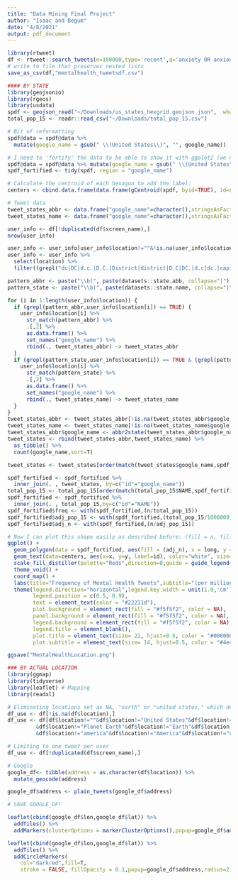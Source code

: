 ```yaml
---
title: "Data Mining Final Project"
author: "Isaac and Begum"
date: "4/8/2021"
output: pdf_document
---
```


```r
library(rtweet)
df <- rtweet::search_tweets(n=100000,type='recent',q='anxiety OR anxious OR depressed OR depression OR suicide OR suicidal OR "kill myself" OR "want to die" OR stress OR stressed',retryonratelimit=TRUE,include_rts=FALSE)
# write to file that preserves nested lists
save_as_csv(df,"mentalhealth_tweetsdf.csv")
```

```r
#### BY STATE
library(geojsonio)
library(rgeos)
library(usdata)
spdf <- geojson_read("~/Downloads/us_states_hexgrid.geojson.json",  what = "sp")
total_pop_15 <- readr::read_csv("~/Downloads/total_pop_15.csv")

# Bit of reformatting
spdf@data = spdf@data %>%
  mutate(google_name = gsub(" \\(United States\\)", "", google_name))

# I need to 'fortify' the data to be able to show it with ggplot2 (we need a data frame format)
spdf@data = spdf@data %>% mutate(google_name = gsub(" \\(United States\\)", "", google_name))
spdf_fortified <- tidy(spdf, region = "google_name")

# Calculate the centroid of each hexagon to add the label:
centers <- cbind.data.frame(data.frame(gCentroid(spdf, byid=TRUE), id=spdf@data$iso3166_2))

# Tweet data
tweet_states_abbr <- data.frame("google_name"=character(),stringsAsFactors = FALSE)
tweet_states_name <- data.frame("google_name"=character(),stringsAsFactors = FALSE)

user_info <- df[!duplicated(df$screen_name),]
nrow(user_info)

user_info <- user_info[user_info$location!=""&!is.na(user_info$location),]
user_info <- user_info %>% 
  select(location) %>%
  filter((grepl("dc|DC|d.c.|D.C.|District|district|D.C|DC.|d.c|dc.|capitol|Capitol|Washington Heights",user_info$location)==FALSE)) # Fixes DC categorization as Wash. State

pattern_abbr <- paste("\\b(", paste(datasets::state.abb, collapse="|"), ")\\b", sep="")
pattern_state <- paste("\\b(", paste(datasets::state.name, collapse="|"), ")\\b", sep="")

for (i in 1:length(user_info$location)) {
  if (grepl(pattern_abbr,user_info$location[i]) == TRUE) {
    user_info$location[i] %>%
      str_match(pattern_abbr) %>%
      .[,2] %>%
      as.data.frame() %>%
      set_names("google_name") %>%
      rbind(., tweet_states_abbr) -> tweet_states_abbr
  }
  if (grepl(pattern_state,user_info$location[i]) == TRUE & (grepl(pattern_abbr,user_info$location[i]) != TRUE)) {
    user_info$location[i] %>%
      str_match(pattern_state) %>%
      .[,2] %>%
      as.data.frame() %>%
      set_names("google_name") %>%
      rbind(., tweet_states_name) -> tweet_states_name
  }
}
tweet_states_abbr <- tweet_states_abbr[!is.na(tweet_states_abbr$google_name)&tweet_states_abbr$google_name!="<NA>",,drop=F]
tweet_states_name <- tweet_states_name[!is.na(tweet_states_name$google_name)&tweet_states_name$google_name!="<NA>",,drop=F]
tweet_states_abbr$google_name <- abbr2state(tweet_states_abbr$google_name) 
tweet_states <- rbind(tweet_states_abbr,tweet_states_name) %>%
  as_tibble() %>%
  count(google_name,sort=T)

tweet_states <- tweet_states[order(match(tweet_states$google_name,spdf_fortified$id)),]

spdf_fortified <- spdf_fortified %>%
  inner_join(. , tweet_states, by=c("id"="google_name")) 
total_pop_15 <- total_pop_15[order(match(total_pop_15$NAME,spdf_fortified$id)),]
spdf_fortified <- spdf_fortified %>%
  inner_join(. , total_pop_15,by=c("id"="NAME"))
spdf_fortified$freq <- with(spdf_fortified,(n/total_pop_15))
spdf_fortified$adj_pop_15 <- with(spdf_fortified,(total_pop_15/1000000))
spdf_fortified$adj_n <- with(spdf_fortified,(n/adj_pop_15))

# Now I can plot this shape easily as described before: (fill = n, fill = freq, pop. per 100,000 variable is adj_n)
ggplot() +
  geom_polygon(data = spdf_fortified, aes(fill = (adj_n), x = long, y = lat, group = group)) +
  geom_text(data=centers, aes(x=x, y=y, label=id), color="white", size=3, alpha=0.6) +
  scale_fill_distiller(palette="Reds",direction=0,guide = guide_legend( keyheight = unit(3, units = "mm"), keywidth=unit(12, units = "mm"), label.position = "bottom", title.position = 'top', nrow=1)) +
  theme_void() +
  coord_map() +
  labs(title="Frequency of Mental Health Tweets",subtitle="(per million residents)",fill="Freq") +
  theme(legend.direction="horizontal",legend.key.width = unit(1.0,'cm'),
        legend.position = c(0.5, 0.9),
        text = element_text(color = "#22211d"),
        plot.background = element_rect(fill = "#f5f5f2", color = NA), 
        panel.background = element_rect(fill = "#f5f5f2", color = NA), 
        legend.background = element_rect(fill = "#f5f5f2", color = NA),
        legend.title = element_blank(),
        plot.title = element_text(size= 22, hjust=0.5, color = "#000000", margin = margin(b = -0.1, t = 0.4, l = 2, unit = "cm")),
        plot.subtitle = element_text(size= 14, hjust=0.5, color = "#4e4d47", margin = margin(b = -0.1, t = 0.4, l = 2, unit = "cm")))

ggsave("MentalHealthLocation.png")

### BY ACTUAL LOCATION
library(ggmap)
library(tidyverse)
library(leaflet) # Mapping
library(readxl)

# Eliminating locations set as NA, "earth" or "united states," which don't give good data...
df_use <- df[!is.na(df$location),]
df_use <- df[df$location!=""&df$location!="United States"&df$location!="USA"&df$location!="United States of America"
         &df$location!="Planet Earth"&df$location!="Earth"&df$location!="earth"&df$location!="usa"
         &df$location!="america"&df$location!="America"&df$location!="united states",]

# Limiting to one tweet per user
df_use <- df[!duplicated(df$screen_name),]

# Google 
google_df<- tibble(address = as.character(df$location)) %>%
  mutate_geocode(address)

google_df$address <- plain_tweets(google_df$address)

# SAVE GOOGLE_DF!

leaflet(cbind(google_df$lon,google_df$lat)) %>%
  addTiles() %>%
  addMarkers(clusterOptions = markerClusterOptions(),popup=google_df$address)

leaflet(cbind(google_df$lon,google_df$lat)) %>%
  addTiles() %>%
  addCircleMarkers(
    col="darkred",fill=T,
    stroke = FALSE, fillOpacity = 0.1,popup=google_df$address,radius=2)



```